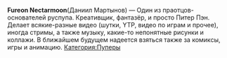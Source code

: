 {{Инфобокс для пуперов
|title2=FureonNectarmoon
|другие_ники=
|image3=[[Файл:FureonNectarmoon.jpg|left]]
|сферы_творчества=RYTP, YTP, Стримы, Обзоры, Музыка
|год_начала=2008
|image4=
|имя_фамилия=Даниил Мартынов
|дата_рождения=2 апреля 1992 г.
|место_проживания=Санкт-Петербург
|ссылки=
*[https://www.youtube.com/user/FureonNectarmoon/videos?sort=da&view=0&flow=grid YouTube]
*[http://fureon.ru/ Сайт]
*[https://vk.com/fureon_nectarmoon Страница ВК]
*[https://vk.com/fureon_nectarmoon Группа ВК]
*[https://www.facebook.com/FureonNectarmoon Facebook]
*[https://fureon.deviantart.com/ Deviantart]
}}
'''Fureon Nectarmoon '''(Даниил Мартынов) — Один из праотцов-основателей руспупа. Креативщик, фантазёр, и просто Питер Пэн.
Делает всякие-разные видео (шутки, YTP, видео по играм и прочее), иногда стримы, а также музыку, какие-то непонятные рисунки и коллажи. В ближайшем будущем надеется взяться также за комиксы, игры и анимацию.
[[Категория:Пуперы]]